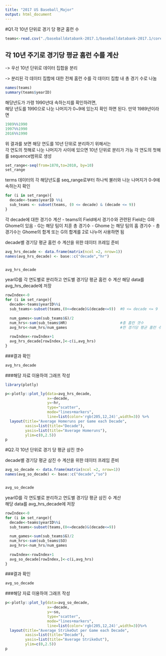 ```yaml
---
title: "2017 US Baseball_Major"
output: html_document
---
```


#Q1.각 10년 단위로 경기 당 평균 홈런 수


```r
teams<-read.csv("./baseballdatabank-2017.1/baseballdatabank-2017.1/core/Teams.csv",header=T)

```

## 각 10년 주기로 경기당 평균 홈런 수를 계산  

-> 우선 10년 단위로 데이터 집합을 분리  

-> 분리된 각 데이터 집합에 대한 전체 홈런 수를 각 데이터 집합 내 총 경기 수로 나눔  
 
```r
names(teams)
summary(teams$yearID)
```

해당년도가 가령 1990년대 속하는지를 확인하려면,  
해당 년도를 1990으로 나눈 나머지가 0~9에 있는지 확인 하면 된다. 만약 1989년이라면

```r
1989%%1990
1997%%1990
2016%%1990
```

위 결과를 보면 해당 연도를 10년 단위로 분리하기 위해서는  
각 연도의 첫해로 나눈 나머지가 사이에 있으면 10년 단위로 분리가 가능
각 연도의 첫해를 sequence범위로 생성
```r
set_range<-seq(from=1870,to=2010, by=10)
set_range 
```

terms 데이터의 각 해당년도를 seq_range로부터 하나씩 불러와 나눈 나머지가 0-9에 속하는지 확인
```r
for (i in set_range){
  decade<-teams$yearID %%i
  sub_teams <- subset(teams, (0 <= decade) & (decade <= 9))
}
```

각 decade에 대한 경기수 계산
- teams의 Field에서 경기수와 관련된 Field는 G와Ghome이 있음
- G는 해당 팀이 치훈 총 경기수
- Ghome 는 해당 팀의 홈 경기수
- 총 경기수는 Ghome의 합계 또는 G의 합계를 2로 나누어 사용하면 됨


decade별 경기당 평균 홈런 수 계산을 위한 데이터 프레임 준비
```r
avg_hrs_decade <- data.frame(matrix(ncol =2, nrow=1))
names(avg_hrs_decade) <- base::c("decade","hr")


avg_hrs_decade
```

yearID를 각 연도별로 분리하고 연도별 경기당 평균 홈런 수 계산
해당 data를 avg_hrs_decade에 저장

```r
rowIndex<-0
for (i in set_range){
  decade<-teams$yearID%%i
  sub_teams<-subset(teams,(0<=decade)&(decade<=9))  #0 <= decade <= 9 
  
  num_games<-sum(sub_teams$G)/2
  num_hrs<-sum(sub_teams$HR)                        #총 홈런 갯수
  avg_hrs<-num_hrs/num_games                        #한 경기당 평균 홈런 수 
  
  rowIndex<-rowIndex+1
  avg_hrs_decade[rowIndex,]<-c(i,avg_hrs)
}

```
###결과 확인
```r
avg_hrs_decade
```

###해당 자료 이용하여 그래프 작성
```r
library(plotly)
```

```r
p<-plotly::plot_ly(data=avg_hrs_decade,
                   x=~decade,
                   y=~hr,
                   type="scatter",
                   mode="lines+markers",
                   line=list(color='rgb(205,12,24)',width=3)) %>% 
  layout(title="Average Homeruns per Game each Decade",
         xasis=list(title="Decade"),
         yasis=list(title="Average Homeruns"),
         ylim=c(0,2.5))
p
```

#Q2.각 10년 단위로 경기 당 평균 삼진 갯수

decade별 경기당 평균 삼진 수 계산을 위한 데이터 프레임 준비
```r
avg_so_decade <- data.frame(matrix(ncol =2, nrow=1))
names(avg_so_decade) <- base::c("decade","so")


avg_so_decade
```

yearID를 각 연도별로 분리하고 연도별 경기당 평균 삼진 수 계산  
해당 data를 avg_hrs_decade에 저장

```r
rowIndex<-0
for (i in set_range){
  decade<-teams$yearID%%i
  sub_teams<-subset(teams,(0<=decade)&(decade<=9))
  
  num_games<-sum(sub_teams$G)/2
  num_hrs<-sum(sub_teams$SO)
  avg_hrs<-num_hrs/num_games
  
  rowIndex<-rowIndex+1
  avg_so_decade[rowIndex,]<-c(i,avg_hrs)
}
```

###결과 확인
```r
avg_so_decade
```

###해당 자료 이용하여 그래프 작성
```r
p<-plotly::plot_ly(data=avg_so_decade,
                   x=~decade,
                   y=~so,
                   type="scatter",
                   mode="lines+markers",
                   line=list(color='rgb(205,12,24)',width=3))%>% 
  layout(title="Average StrikeOut per Game each Decade",
         xasis=list(title="Decade"),
         yasis=list(title="Average StrikeOut"),
         ylim=c(0,2.5))
p
```





